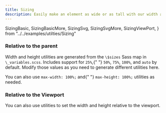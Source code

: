 ```yaml
---
title: Sizing
description: Easily make an element as wide or as tall with our width and height utilities.
---
```


  SizingBasic,
  SizingBasicMore,
  SizingSvg,
  SizingSvgMore,
  SizingViewPort,
} from "../../examples/utilties/Sizing"

<h3 id="relative-to-the-parent" className="h2 font-weight-bold mt-3">
  Relative to the parent
  <a
    className="header-link text-light text-decoration-none font-weight-normal"
    href="#relative-to-the-parent"
    aria-label="anchor"
  ></a>
</h3>
<p>
  Width and height utilities are generated from the <code>\$sizes</code> Sass
  map in <code>\_variables.scss</code>. Includes support for <code>25%</code>,{" "}
  <code>50%</code>, <code>75%</code>, <code>100%</code>, and
  <code>auto</code> by default. Modify those values as you need to generate different
  utilities here.
</p>

<CodeBlock code={SizingBasic}></CodeBlock>

<CodeBlock code={SizingBasicMore}></CodeBlock>

<p>
  You can also use <code>max-width: 100%;</code> and{" "}
  <code>max-height: 100%;</code> utilities as needed.
</p>

<CodeBlock code={SizingSvg}></CodeBlock>

<CodeBlock code={SizingSvgMore}></CodeBlock>

<h3 id="relative-to-the-viewport" className="h2 font-weight-bold mt-3">
  Relative to the Viewport
  <a
    className="header-link text-light text-decoration-none font-weight-normal"
    href="#relative-to-the-viewport"
    aria-label="anchor"
  ></a>
</h3>
<p>
  You can also use utilities to set the width and height relative to the
  viewport.
</p>
<CodeHighlight
  style={{ backgroundColor: "#f6f8fa" }}
  className="guide-example-block border-top border-gray-200"
  code={SizingViewPort}
/>
